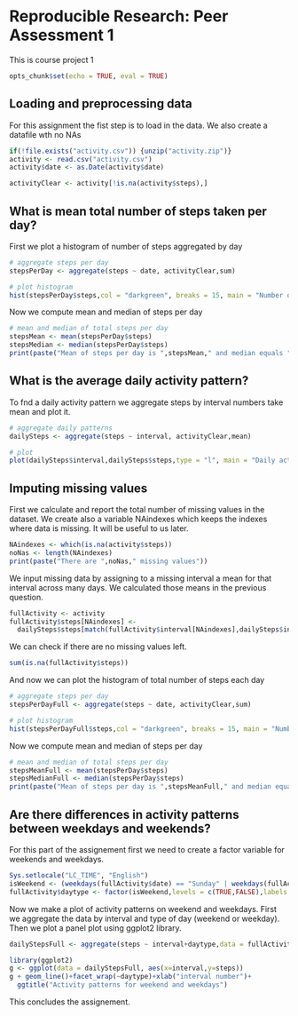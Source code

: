 Reproducible Research: Peer Assessment 1
========================================


This is course project 1

```r
opts_chunk$set(echo = TRUE, eval = TRUE)
```

## Loading and preprocessing data

For this assignment the fist step is to load in the data. We also create a datafile wth no NAs

```r
if(!file.exists("activity.csv")) {unzip("activity.zip")}
activity <- read.csv("activity.csv")
activity$date <- as.Date(activity$date)

activityClear <- activity[!is.na(activity$steps),]
```

## What is mean total number of steps taken per day?

First we plot a histogram of number of steps aggregated by day

```r
# aggregate steps per day
stepsPerDay <- aggregate(steps ~ date, activityClear,sum)

# plot histogram
hist(stepsPerDay$steps,col = "darkgreen", breaks = 15, main = "Number of steps per day", xlab = "steps")
```

Now we compute mean and median of steps per day

```r
# mean and median of total steps per day
stepsMean <- mean(stepsPerDay$steps)
stepsMedian <- median(stepsPerDay$steps)
print(paste("Mean of steps per day is ",stepsMean," and median equals ",stepsMedian))
```


## What is the average daily activity pattern?

To fnd a daily activity pattern we aggregate steps by interval numbers take mean and plot it.

```r
# aggregate daily patterns
dailySteps <- aggregate(steps ~ interval, activityClear,mean)

# plot
plot(dailySteps$interval,dailySteps$steps,type = "l", main = "Daily activity pattern", xlab = "interval number", ylab = "steps")
```


## Imputing missing values

First we calculate and report the total number of missing values in the dataset. We create also a variable NAindexes which keeps the indexes where data is missing. It will be useful to us later.

```r
NAindexes <- which(is.na(activity$steps))
noNas <- length(NAindexes)
print(paste("There are ",noNas," missing values"))
```

We input missing data by assigning to a missing interval a mean for that interval across many days. We calculated those means in the previous question.

```r
fullActivity <- activity
fullActivity$steps[NAindexes] <- 
  dailySteps$steps[match(fullActivity$interval[NAindexes],dailySteps$interval)]
```

We can check if there are no missing values left.

```r
sum(is.na(fullActivity$steps))
```

And now we can plot the histogram of total number of steps each day

```r
# aggregate steps per day
stepsPerDayFull <- aggregate(steps ~ date, activityClear,sum)

# plot histogram
hist(stepsPerDayFull$steps,col = "darkgreen", breaks = 15, main = "Number of steps per day (with inputed data)", xlab = "steps")
```

Now we compute mean and median of steps per day

```r
# mean and median of total steps per day
stepsMeanFull <- mean(stepsPerDay$steps)
stepsMedianFull <- median(stepsPerDay$steps)
print(paste("Mean of steps per day is ",stepsMeanFull," and median equals ",stepsMedianFull))
```


## Are there differences in activity patterns between weekdays and weekends?

For this part of the assignement first we need to create a factor variable for weekends and weekdays.

```r
Sys.setlocale("LC_TIME", "English")
isWeekend <- (weekdays(fullActivity$date) == "Sunday" | weekdays(fullActivity$date) == "Saturday") 
fullActivity$daytype <- factor(isWeekend,levels = c(TRUE,FALSE),labels = c("Weekend","Weekday"))
```

Now we make a plot of activity patterns on weekend and weekdays. First we aggregate the data by interval and type of day (weekend or weekday). Then we plot a panel plot using ggplot2 library.

```r
dailyStepsFull <- aggregate(steps ~ interval+daytype,data = fullActivity,mean)

library(ggplot2)
g <- ggplot(data = dailyStepsFull, aes(x=interval,y=steps))
g + geom_line()+facet_wrap(~daytype)+xlab("interval number")+
  ggtitle("Activity patterns for weekend and weekdays")
```

This concludes the assignement.